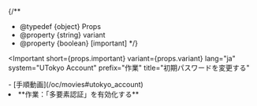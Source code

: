 
{/**
  * @typedef {object} Props
  * @property {string} variant
  * @property {boolean} [important]
  */}

<Important
  short={props.important}
  variant={props.variant}
  lang="ja"
  system="UTokyo Account"
  prefix="作業"
  title="初期パスワードを変更する"
>
  <Fragment slot="important">
    <If cond={props.variant === "oc"}>
      - [手順動画](/oc/movies#utokyo_account)
    </If>
    <ChangePassword
      variant={props.variant}
      support={props.variant === "oc"}
      blockLink={props.variant === "individual"}
    />
  </Fragment>

  <li>
    **作業：「多要素認証」を有効化する**
    <MFA support={props.variant === "oc"} />
  </li>
</Important>
